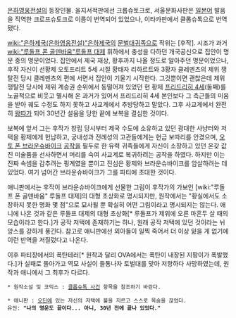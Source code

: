 [[은하영웅전설]]의 등장인물. 을지서적판에선 크롭슈토크로, 서울문화사판은 [[일본어]] 발음을 직역한 크로프슈토크로 이름이 번역되어 있었으나, 이타카판에서 클롭슈톡으로 번역됐다.

[[wiki:"은하제국(은하영웅전설)"은하제국]]의 [[문벌대귀족]]으로 작위는 [후작]. 시조가 과거 [[wiki:"루돌프 폰 골덴바움"루돌프 대제]] 휘하에서 충성을 다하던 개국공신으로 집안이 명문 중의 명문이었다. 집안에서 제국 재상, 황후까지 나올 정도로 알아주던 명문이었으나, 후작 자신이 선황제 오토프리트 5세 시절 황태자 리하르트와 3황자 클레멘츠의 제위 쟁탈전 당시 클레멘츠의 편에 서면서 집안이 기울기 시작한다. 그것뿐이면 괜찮은데 제위 쟁탈전 당시에 제위 계승권 순위에서 동떨어져 있었던 현 황제 [[프리드리히 4세]](둘째)를 노골적으로 비웃고 멸시해 온 과거가 있어서 프리드리히 4세 본인보다 그 측근들의 미움을 받아 궤도 수정도 하지 못하고 사교계에서 추방당하고 말았다. 그후 사교계에서 완전히 [[왕따]]가 되어 30년간 설움을 당한 끝에 보복을 결심한 것이다.

보복에 앞서 그는 후작가 창립 당시부터 제국 수도에 소유하고 있던 광대한 사냥터와 저택을 황제에게 헌납하고, 궁내성과 전례성의 고관들에게는 현금 보따리를 안겼으며, [[오토 폰 브라운슈바이크]] [[공작]]을 필두로 한 유력 귀족들에게 자신이 소장하고 있던 온갖 값진 미술품을 선사하면서 머리를 숙여 사교계로 복귀하려는 공작을 하였다. 하지만 이는 진짜 속셈을 감추려는 핑계였을 뿐이고 진심은 황제와 브라운슈바이크를 암살하려는 데 있었다. 여기 넘어간 브라운슈바이크가 그를 파티에 초대한 것이다.

애니판에서는 후작이 브라운슈바이크에게 선물한 그림이 후작가의 가보인 [wiki:"루돌프 폰 골덴바움" 루돌프 대제]의 대형 초상화로 명시되지만, 원작에서는 "황실에서도 소장하지 못한 명화 몇 점"으로 묘사될 뿐 확실히 어떤 그림이라고 명시되지는 않는다. 애니에 나온 것과 같은 루돌프 대제의 대형 초상화[* 루돌프가 제위에 오른 마흔두 살 때의 모습이라고 한다.]가 공작 저택에 존재하기는 하나, 원래 공작 저택에 있던 것이라는 뉘앙스를 강하게 풍긴다. 참고로 애니판에선 외아들이 일찍 죽어서 더 이상 잃을 게 없기에 이런 반역을 저질렀다고 나온다.

이후 파티장에서의 폭탄테러[* 원작과 달리 OVA에서는 폭탄이 내장된 지팡이가 폭발했다.]가 실패로 돌아가고 역모 사실이 들통나자 토벌대를 맞아 저항하다 사망하였는데, 원작과 애니에서 그 최후가 다르다.

 * 원작소설 및 코믹스 : [[클롭슈톡 사건]] 항목을 참조하기 바란다.

 * 애니판 : [[오딘]]에 있는 자신의 저택에 불을 지르고 스스로 목숨을 끊었다.
 유언: '''"나의 명운도 끝이다... 아니, 30년 전에 끝나 있었다."'''

